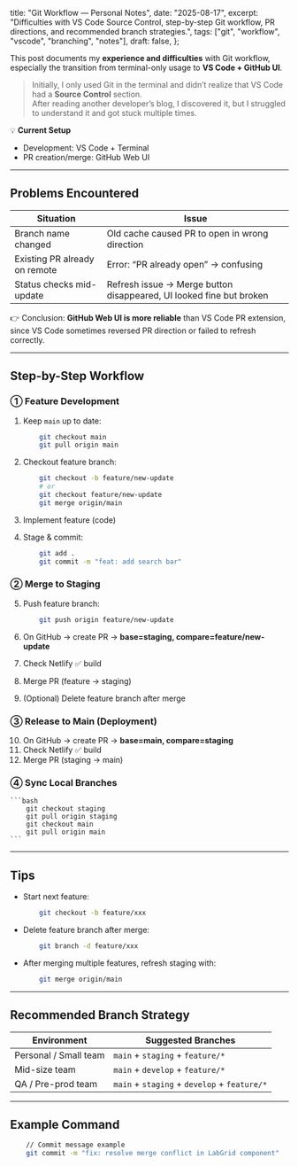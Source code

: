   title: "Git Workflow — Personal Notes",
  date: "2025-08-17",
  excerpt: "Difficulties with VS Code Source Control, step-by-step Git workflow, PR directions, and recommended branch strategies.",
  tags: ["git", "workflow", "vscode", "branching", "notes"],
  draft: false,
};

This post documents my **experience and difficulties** with Git workflow,  
especially the transition from terminal-only usage to **VS Code + GitHub UI**.

> Initially, I only used Git in the terminal and didn’t realize that VS Code had a **Source Control** section.  
> After reading another developer’s blog, I discovered it, but I struggled to understand it and got stuck multiple times.  

💡 **Current Setup**  
- Development: VS Code + Terminal  
- PR creation/merge: GitHub Web UI  

---

## Problems Encountered

<table>
  <thead>
    <tr>
      <th>Situation</th>
      <th>Issue</th>
    </tr>
  </thead>
  <tbody>
    <tr>
      <td>Branch name changed</td>
      <td>Old cache caused PR to open in wrong direction</td>
    </tr>
    <tr>
      <td>Existing PR already on remote</td>
      <td>Error: “PR already open” → confusing</td>
    </tr>
    <tr>
      <td>Status checks mid-update</td>
      <td>Refresh issue → Merge button disappeared, UI looked fine but broken</td>
    </tr>
  </tbody>
</table>

👉 Conclusion: **GitHub Web UI is more reliable** than VS Code PR extension,  
since VS Code sometimes reversed PR direction or failed to refresh correctly.

---

## Step-by-Step Workflow

### ① Feature Development

1. Keep `main` up to date:
    ```bash
        git checkout main
        git pull origin main
    ```

2. Checkout feature branch:
    ```bash
        git checkout -b feature/new-update
        # or
        git checkout feature/new-update
        git merge origin/main
    ```

3. Implement feature (code)  
4. Stage & commit:
    ```bash
        git add .
        git commit -m "feat: add search bar"
    ```

### ② Merge to Staging

5. Push feature branch:
    ```bash
        git push origin feature/new-update
    ```

6. On GitHub → create PR → **base=staging, compare=feature/new-update**  
7. Check Netlify ✅ build  
8. Merge PR (feature → staging)  
9. (Optional) Delete feature branch after merge  

### ③ Release to Main (Deployment)

10. On GitHub → create PR → **base=main, compare=staging**  
11. Check Netlify ✅ build  
12. Merge PR (staging → main)  

### ④ Sync Local Branches
    ```bash
        git checkout staging
        git pull origin staging
        git checkout main
        git pull origin main
    ```

---

## Tips

- Start next feature:  
    ```bash
        git checkout -b feature/xxx
    ```

- Delete feature branch after merge:  
    ```bash
        git branch -d feature/xxx
    ```

- After merging multiple features, refresh staging with:  
    ```bash
        git merge origin/main
    ```

---

## Recommended Branch Strategy

<table>
  <thead>
    <tr>
      <th>Environment</th>
      <th>Suggested Branches</th>
    </tr>
  </thead>
  <tbody>
    <tr>
      <td>Personal / Small team</td>
      <td><code>main</code> + <code>staging</code> + <code>feature/*</code></td>
    </tr>
    <tr>
      <td>Mid-size team</td>
      <td><code>main</code> + <code>develop</code> + <code>feature/*</code></td>
    </tr>
    <tr>
      <td>QA / Pre-prod team</td>
      <td><code>main</code> + <code>staging</code> + <code>develop</code> + <code>feature/*</code></td>
    </tr>
  </tbody>
</table>

---

## Example Command
```bash
    // Commit message example
    git commit -m "fix: resolve merge conflict in LabGrid component"
```